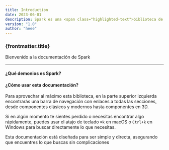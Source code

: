 ```yaml
---
title: Introduction
date: 2023-06-01
description: Spark es una <span class="highlighted-text">biblioteca de componentes UI </span> con interacciones adictivas. Ideal para desarrolladores exigentes que buscan construir interfaces interactivas y responsivas de manera eficiente.
version: "1.0"
author: "heee"
---
```



### {frontmatter.title}
Bienvenido a la documentación de Spark
<hr class="border-t-1 border-tertiary-200 mt-7" />

#### ¿Qué demonios es Spark?
<RichDescription description={frontmatter.description} />

#### ¿Cómo usar esta documentación?

<TextBlocks>
Para aprovechar al máximo esta biblioteca, en la parte superior izquierda encontrarás una barra de navegación con enlaces a todas las secciones, desde componentes clásicos y modernos hasta componentes en 3D.

Si en algún momento te sientes perdido o necesitas encontrar algo rápidamente, puedes usar el atajo de teclado `⌘k` en macOS o `Ctrl+k` en Windows para buscar directamente lo que necesitas.

Esta documentación está diseñada para ser simple y directa, asegurando que encuentres lo que buscas sin complicaciones
</TextBlocks>
